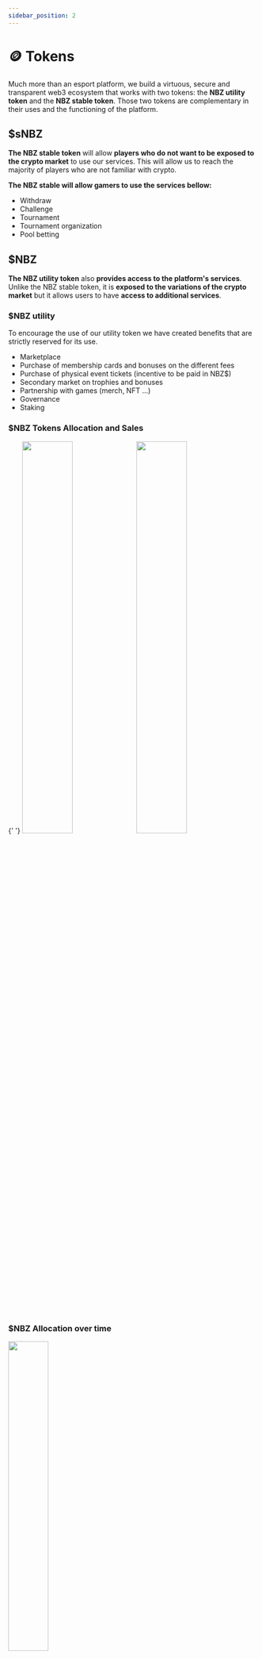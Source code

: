 ```yaml
---
sidebar_position: 2
---
```


# 🪙 Tokens

Much more than an esport platform, we build a virtuous, secure and transparent web3 ecosystem that works with two tokens:
the **NBZ utility token** and the **NBZ stable token**. Those two tokens are complementary in their uses and the functioning of the platform.

## $sNBZ

**The NBZ stable token** will allow **players who do not want to be exposed to the crypto market** to use our services. This will allow us to reach the majority of players who are not familiar with crypto.

**The NBZ stable will allow gamers to use the services bellow:**

- Withdraw
- Challenge
- Tournament
- Tournament organization
- Pool betting

## $NBZ

**The NBZ utility token** also **provides access to the platform's services**. Unlike the NBZ stable token, it is **exposed to the variations of the crypto market** but it allows users to have **access to additional services**.

### $NBZ utility

To encourage the use of our utility token we have created benefits that are strictly reserved for its use.

- Marketplace
- Purchase of membership cards and bonuses on the different fees
- Purchase of physical event tickets (incentive to be paid in NBZ$)
- Secondary market on trophies and bonuses
- Partnership with games (merch, NFT ...)
- Governance
- Staking

### $NBZ Tokens Allocation and Sales

<div
  style={{
    display: 'flex',
    flexDirection: 'column',
    alignItems: 'center',
    marginTop: '2rem',
    marginBottom: '3rem',
  }}
>
  <div
    style={{
      display: 'flex',
      flexDirection: 'row',
      alignItems: 'center',
      justifyContent: 'space-around',
    }}
  >
    {' '}
    <img src="/img/tokenomics.png" width="45%" />
    <img src="/img/sales.png" width="45%" />
  </div>
</div>

### $NBZ Allocation over time

<div style={{ display: 'flex', flexDirection: 'column', marginTop: '3rem' }}>
  <img src="/img/allocation-legends.png" width="40%" />
  <img
    src="/img/allocation.png"
    width="90%"
    style={{ margin: '0 auto', marginTop: '2rem' }}
  />
</div>
